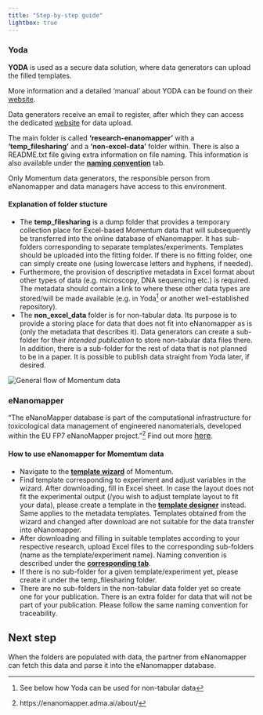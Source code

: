 ```yaml
---
title: "Step-by-step guide"
lightbox: true
---
```


### Yoda

**YODA** is used as a secure data solution, where data generators can upload the filled templates.

::: {.callout-tip icon="false" appearence="simple"}
More information and a detailed ‘manual’ about YODA can be found on their [website](https://www.uu.nl/en/research/yoda/guide-to-yoda).
:::

Data generators receive an email to register, after which they can access the dedicated [website](https://dgk.yoda.uu.nl/) for data upload.

The main folder is called **‘research-enanomapper’** with a **‘temp_filesharing’** and a **‘non-excel-data’** folder within. There is also a README.txt file giving extra information on file naming. This information is also available under the [**naming convention**](/naming.qmd) tab.

::: {.callout-note icon="false" appearence="simple" collapse="true"}
Only Momentum data generators, the responsible person from eNanomapper and data managers have access to this environment.
:::

#### Explanation of folder stucture

-   The **temp_filesharing** is a dump folder that provides a temporary collection place for Excel-based Momentum data that will subsequently be transferred into the online database of eNanomapper. It has sub-folders corresponding to separate templates/experiments. Templates should be uploaded into the fitting folder. If there is no fitting folder, one can simply create one (using lowercase letters and hyphens, if needed).
-   Furthermore, the provision of descriptive metadata in Excel format about other types of data (e.g. microscopy, DNA sequencing etc.) is required. The metadata should contain a link to where these other data types are stored/will be made available (e.g. in Yoda[^1] or another well-established repository).
-   The **non_excel_data** folder is for non-tabular data. Its purpose is to provide a storing place for data that does not fit into eNanomapper as is (only the metadata that describes it). Data generators can create a sub-folder for their *intended publication* to store non-tabular data files there. In addition, there is a sub-folder for the rest of data that is not planned to be in a paper. It is possible to publish data straight from Yoda later, if desired.

[^1]: See below how Yoda can be used for non-tabular data

![](/data_structure2.png "General flow of Momentum data")

### eNanomapper

"The eNanoMapper database is part of the computational infrastructure for toxicological data management of engineered nanomaterials, developed within the EU FP7 eNanoMapper project."[^2] Find out more [here](#0){style="font-size: 12pt; font-weight: var(--fontWeightRegular);"}.

[^2]: https://enanomapper.adma.ai/about/

#### How to use eNanomapper for Momemtum data

-   Navigate to the [**template wizard**](https://enanomapper.adma.ai/projects/momentum/datatemplates/) of Momentum.
-   Find template corresponding to experiment and adjust variables in the wizard. After downloading, fill in Excel sheet. In case the layout does not fit the experimental output (/you wish to adjust template layout to fit your data), please create a template in the [**template designer**](https://enanomapper.adma.ai/templates) instead. Same applies to the metadata templates. Templates obtained from the wizard and changed after download are not suitable for the data transfer into eNanomapper.
-   After downloading and filling in suitable templates according to your respective research, upload Excel files to the corresponding sub-folders (name as the template/experiment name). Naming convention is described under the [**corresponding tab**](/naming.qmd).
-   If there is no sub-folder for a given template/experiment yet, please create it under the temp_filesharing folder.
-   There are no sub-folders in the non-tabular data folder yet so create one for your publication. There is an extra folder for data that will not be part of your publication. Please follow the same naming convention for traceability.

::: {.callout-note icon="false" appearence="simple" collapse="true"}
## Next step

When the folders are populated with data, the partner from eNanomapper can fetch this data and parse it into the eNanomapper database.
:::